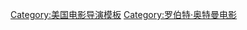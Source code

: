 {{Navbox
|name = 罗伯特·奥特曼
|title = [[罗伯特·奥特曼]]执导的电影
|state = {{{state|autocollapse}}}
|listclass = hlist
|list1 =
* {{link-en|违法者 (1957年电影)|The Delinquents (1957 film)|违法者}} （1957）
* {{link-en|詹姆斯·迪安传|The James Dean Story}} （1957）
* {{link-en|太空登月记 (1968年电影)|Countdown (1968 film)|太空登月记}} （1968）
* {{link-en|待嫁女儿心|That Cold Day in the Park}} （1969）
* [[陆军野战医院]] （1970）
* {{link-en|空中怪客|Brewster McCloud}} （1970）
* {{link-en|麦凯布与米勒夫人|McCabe & Mrs. Miller}} （1971）
* {{link-en|幻象 (电影)|Images (film)|幻象}} （1972）
* {{link-en|漫长的告别 (电影)|The Long Goodbye (film)|漫长的告别}} （1973）
* {{link-en|像我们一样的强盗 (电影)|Thieves Like Us (film)|像我们一样的强盗}} （1974）
* {{link-en|加州决裂|California Split}} （1974）
* [[纳什维尔 (电影)|纳什维尔]] （1975）
* [[西塞英雄谱]] （1976）
* [[三女性]] （1977）
* {{link-en|婚礼 (电影)|A Wedding|婚礼}} （1978）
* {{link-en|五重奏 (电影)|Quintet (film)|五重奏}} （1979）
* {{link-en|天生一对 (1979年电影)|A Perfect Couple|天生一对}} （1979）
* {{link-en|健康 (电影)|Health (film)|健康}} （1980）
* [[大力水手 (電影)|大力水手]] （1980）
* {{link-en|詹姆斯·迪安并发症 (电影)|Come Back to the Five and Dime, Jimmy Dean, Jimmy Dean (film)|詹姆斯·迪安并发症}} （1982）
* {{link-en|北极光 (电影)|Streamers (film)|北极光}} （1983）
* {{link-en|秘密的荣誉|Secret Honor}} （1984）
* {{link-en|OC和斯蒂格斯|O.C. and Stiggs}} （1984）
* {{link-en|爱情傻子 (电影)|Fool for Love (film)|爱情傻子}} （1985）
* {{link-en|治疗之外 (电影)|Beyond Therapy (film)|治疗之外}} （1987）
* {{link-en|梵高与特奥|Vincent & Theo}} （1990）
* {{link-en|幕后玩家 (1992年电影)|The Player (film)|幕后玩家}} （1992）
* [[短片集|人生交叉点]] （1993）
* {{link-en|云裳风暴 (电影)|Prêt-à-Porter (film)|云裳风暴}} （1994）
* {{link-en|堪萨斯情仇 (电影)|Kansas City (film)|堪萨斯情仇}} (1996）
* {{link-en|迷色布局 (电影)|The Gingerbread Man (film)|迷色布局}} （1998）
* {{link-en|财富 (电影)|Cookie's Fortune|财富}} （1999）
* {{link-en|浪漫医生|Dr. T & the Women}} （2000）
* [[高斯福庄园|戈斯福德庄园]] （2001）
* {{link-en|芭蕾人生 (电影)|The Company (film)|芭蕾人生}} (2003）
* [[牧场之家好做伴]] （2006）
}}<noinclude>
{{collapsible option}}
[[Category:美国电影导演模板]]
[[Category:罗伯特·奥特曼电影]]
</noinclude>